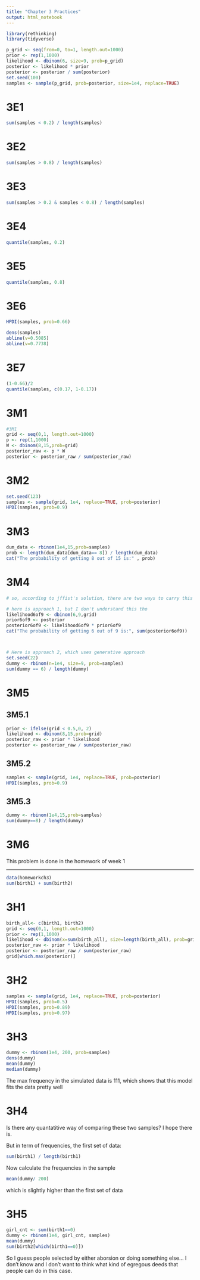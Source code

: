 ```yaml
---
title: "Chapter 3 Practices"
output: html_notebook
---
```

```r
library(rethinking)
library(tidyverse)
```


```r
p_grid <- seq(from=0, to=1, length.out=1000)
prior <- rep(1,1000)
likelihood <- dbinom(6, size=9, prob=p_grid)
posterior <- likelihood * prior
posterior <- posterior / sum(posterior)
set.seed(100)
samples <- sample(p_grid, prob=posterior, size=1e4, replace=TRUE)
```


# 3E1
```r
sum(samples < 0.2) / length(samples)
```

# 3E2
```r
sum(samples > 0.8) / length(samples)
```

# 3E3
```r
sum(samples > 0.2 & samples < 0.8) / length(samples)
```

# 3E4
```r
quantile(samples, 0.2)
```

# 3E5
```r
quantile(samples, 0.8)
```

# 3E6 
```r
HPDI(samples, prob=0.66)
```

```r
dens(samples)
abline(v=0.5085)
abline(v=0.7738)
```

# 3E7
```r
(1-0.66)/2
quantile(samples, c(0.17, 1-0.17))
```




# 3M1
```r

#3M1
grid <- seq(0,1, length.out=1000)
p <- rep(1,1000)
W <- dbinom(8,15,prob=grid)
posterior_raw <- p * W
posterior <- posterior_raw / sum(posterior_raw)
```

# 3M2
```r
set.seed(123)
samples <- sample(grid, 1e4, replace=TRUE, prob=posterior)
HPDI(samples, prob=0.9)

```

# 3M3
```r
dum_data <- rbinom(1e4,15,prob=samples)
prob <- length(dum_data[dum_data== 8]) / length(dum_data)
cat("The probability of getting 8 out of 15 is:" , prob)
```

# 3M4
```r

# so, according to jffist's solution, there are two ways to carry this out. 

# here is approach 1, but I don't understand this tho
likelihood6of9 <- dbinom(6,9,grid)
prior6of9 <- posterior
posterior6of9 <- likelihood6of9 * prior6of9
cat("The probability of getting 6 out of 9 is:", sum(posterior6of9))




```

```r
# Here is approach 2, which uses generative approach
set.seed(22)
dummy <- rbinom(n=1e4, size=9, prob=samples)
sum(dummy == 6) / length(dummy)
```

# 3M5

## 3M5.1
```r

prior <- ifelse(grid < 0.5,0, 2)
likelihood <- dbinom(8,15,prob=grid)
posterior_raw <- prior * likelihood
posterior <- posterior_raw / sum(posterior_raw)
```


## 3M5.2
```r
samples <- sample(grid, 1e4, replace=TRUE, prob=posterior)
HPDI(samples, prob=0.9)
```

## 3M5.3
```r
dummy <- rbinom(1e4,15,prob=samples)
sum(dummy==8) / length(dummy)
```

# 3M6 
This problem is done in the homework of week 1

***

```r
data(homeworkch3)
sum(birth1) + sum(birth2)
```

# 3H1

```r
birth_all<- c(birth1, birth2)
grid <- seq(0,1, length.out=1000)
prior <- rep(1,1000)
likelihood <- dbinom(x=sum(birth_all), size=length(birth_all), prob=grid)
posterior_raw <- prior * likelihood
posterior <- posterior_raw / sum(posterior_raw)
grid[which.max(posterior)]
```


# 3H2
```r
samples <- sample(grid, 1e4, replace=TRUE, prob=posterior)
HPDI(samples, prob=0.5)
HPDI(samples, prob=0.89)
HPDI(samples, prob=0.97)
```


# 3H3

```r
dummy <- rbinom(1e4, 200, prob=samples)
dens(dummy)
mean(dummy)
median(dummy)
```

The max frequency in the simulated data is 111, which shows that this model fits the data pretty well

# 3H4

Is there any quantatitive way of comparing these two samples? I hope there is. 

But in term of frequencies, the first set of data:
```r
sum(birth1) / length(birth1)
```

Now calculate the frequencies in the sample
```r
mean(dummy/ 200)
```

which is slightly higher than the first set of data




# 3H5
```r
girl_cnt <- sum(birth1==0)
dummy <- rbinom(1e4, girl_cnt, samples)
mean(dummy)
sum(birth2[which(birth1==0)])
```

So I guess people selected by either aborsion or doing something else... I don't know and I don't want to think what kind of egregous deeds that people can do in this case.
